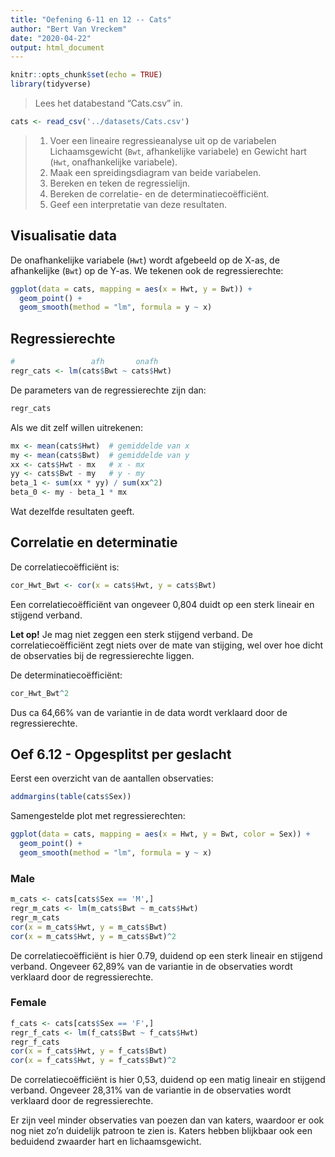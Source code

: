 ```yaml
---
title: "Oefening 6-11 en 12 -- Cats"
author: "Bert Van Vreckem"
date: "2020-04-22"
output: html_document
---
```


```r
knitr::opts_chunk$set(echo = TRUE)
library(tidyverse)
```

>  Lees het databestand “Cats.csv” in.

```r
cats <- read_csv('../datasets/Cats.csv')
```

> 1. Voer een lineaire regressieanalyse uit op de variabelen Lichaamsgewicht (`Bwt`, afhankelijke variabele) en Gewicht hart (`Hwt`, onafhankelijke variabele).
> 2. Maak een spreidingsdiagram van beide variabelen.
> 3. Bereken en teken de regressielijn.
> 4. Bereken de correlatie- en de determinatiecoëfficiënt.
> 5. Geef een interpretatie van deze resultaten.

## Visualisatie data

De onafhankelijke variabele (`Hwt`) wordt afgebeeld op de X-as, de afhankelijke (`Bwt`) op de Y-as. We tekenen ook de regressierechte:

```r
ggplot(data = cats, mapping = aes(x = Hwt, y = Bwt)) +
  geom_point() +
  geom_smooth(method = "lm", formula = y ~ x)
```

## Regressierechte

```r
#                 afh       onafh
regr_cats <- lm(cats$Bwt ~ cats$Hwt)
```

De parameters van de regressierechte zijn dan:

```r
regr_cats
```

Als we dit zelf willen uitrekenen:

```r
mx <- mean(cats$Hwt)  # gemiddelde van x
my <- mean(cats$Bwt)  # gemiddelde van y
xx <- cats$Hwt - mx   # x - mx
yy <- cats$Bwt - my   # y - my
beta_1 <- sum(xx * yy) / sum(xx^2)
beta_0 <- my - beta_1 * mx
```

Wat dezelfde resultaten geeft.

## Correlatie en determinatie

De correlatiecoëfficiënt is:

```r
cor_Hwt_Bwt <- cor(x = cats$Hwt, y = cats$Bwt)
```

Een correlatiecoëfficiënt van ongeveer 0,804 duidt op een sterk lineair en stijgend verband. 

**Let op!** Je mag niet zeggen een sterk stijgend verband. De correlatiecoëfficiënt zegt niets over de mate van stijging, wel over hoe dicht de observaties bij de regressierechte liggen.

De determinatiecoëfficiënt:

```r
cor_Hwt_Bwt^2
```

Dus ca 64,66% van de variantie in de data wordt verklaard door de regressierechte.

## Oef 6.12 - Opgesplitst per geslacht

Eerst een overzicht van de aantallen observaties:

```r
addmargins(table(cats$Sex))
```

Samengestelde plot met regressierechten:

```r
ggplot(data = cats, mapping = aes(x = Hwt, y = Bwt, color = Sex)) +
  geom_point() +
  geom_smooth(method = "lm", formula = y ~ x)
```

### Male

```r
m_cats <- cats[cats$Sex == 'M',]
regr_m_cats <- lm(m_cats$Bwt ~ m_cats$Hwt)
regr_m_cats
cor(x = m_cats$Hwt, y = m_cats$Bwt)
cor(x = m_cats$Hwt, y = m_cats$Bwt)^2
```

De correlatiecoëfficiënt is hier 0.79, duidend op een sterk lineair en stijgend verband. Ongeveer 62,89% van de variantie in de observaties wordt verklaard door de regressierechte.

### Female

```r
f_cats <- cats[cats$Sex == 'F',]
regr_f_cats <- lm(f_cats$Bwt ~ f_cats$Hwt)
regr_f_cats
cor(x = f_cats$Hwt, y = f_cats$Bwt)
cor(x = f_cats$Hwt, y = f_cats$Bwt)^2
```

De correlatiecoëfficiënt is hier 0,53, duidend op een matig lineair en stijgend verband. Ongeveer 28,31% van de variantie in de observaties wordt verklaard door de regressierechte.

Er zijn veel minder observaties van poezen dan van katers, waardoor er ook nog niet zo'n duidelijk patroon te zien is. Katers hebben blijkbaar ook een beduidend zwaarder hart en lichaamsgewicht.
